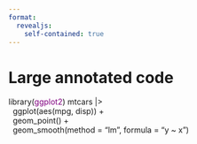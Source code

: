 ```yaml
---
format:
  revealjs:
    self-contained: true
---
```


# Large annotated code

::: mono
library([ggplot2]{style="color:purple;"})
mtcars |>  
\ \ ggplot(aes(mpg, disp)) +  
\ \ geom_point() +  
\ \ geom_smooth([method = "lm"]{.fragment .highlight-red}, [formula = "y ~ x"]{.fragment .highlight-blue})
:::